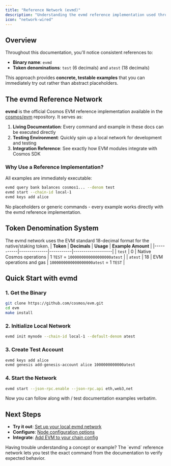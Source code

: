 ```yaml
---
title: "Reference Network (evmd)"
description: "Understanding the evmd reference implementation used throughout this documentation for consistent examples and testing"
icon: "network-wired"
---
```


## Overview

Throughout this documentation, you'll notice consistent references to:
- **Binary name**: `evmd`
- **Token denominations**: `test` (6 decimals) and `atest` (18 decimals)

This approach provides **concrete, testable examples** that you can immediately try out rather than abstract placeholders.

## The evmd Reference Network

**evmd** is the official Cosmos EVM reference implementation available in the [cosmos/evm](https://github.com/cosmos/evm) repository. It serves as:

1. **Living Documentation**: Every command and example in these docs can be executed directly
2. **Testing Environment**: Quickly spin up a local network for development and testing
3. **Integration Reference**: See exactly how EVM modules integrate with Cosmos SDK

### Why Use a Reference Implementation?

All examples are immediately executable:
```bash
evmd query bank balances cosmos1... --denom test
evmd start --chain-id local-1
evmd keys add alice
```

No placeholders or generic commands - every example works directly with the evmd reference implementation.

## Token Denomination System

The evmd network uses the EVM standard 18-decimal format for the native/staking token.
| **Token** | **Decimals** | **Usage** | **Example Amount** |
|-----------|--------------|-----------|-------------------|
| `test` | 0 | Native Cosmos operations | 1 `TEST` = `1000000000000000000atest` |
| `atest` | 18 | EVM operations and gas | `1000000000000000000atest` = 1 `TEST` |

## Quick Start with evmd

### 1. Get the Binary

```bash
git clone https://github.com/cosmos/evm.git
cd evm
make install
```

### 2. Initialize Local Network

```bash
evmd init mynode --chain-id local-1 --default-denom atest
```

### 3. Create Test Account

```bash
evmd keys add alice
evmd genesis add-genesis-account alice 1000000000000atest
```

### 4. Start the Network

```bash
evmd start --json-rpc.enable --json-rpc.api eth,web3,net
```

Now you can follow along with / test documentation examples verbatim.


## Next Steps

- **Try it out**: [Set up your local evmd network](/docs/next/documentation/getting-started/local-network-setup)
- **Configure**: [Node configuration options](/docs/next/documentation/getting-started/node-configuration)
- **Integrate**: [Add EVM to your chain config](/docs/next/documentation/integration/evm-module-integration)

<Info>
Having trouble understanding a concept or example? The `evmd` reference network lets you test the exact command from the documentation to verify expected behavior.
</Info>